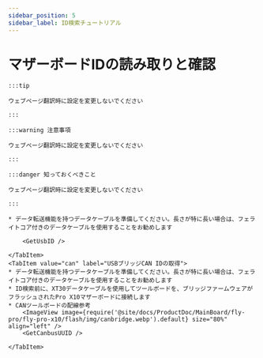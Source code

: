 ```yaml
---
sidebar_position: 5
sidebar_label: ID検索チュートリアル
---
```










# マザーボードIDの読み取りと確認

    :::tip

    ウェブページ翻訳時に設定を変更しないでください

    :::

    :::warning 注意事項

    ウェブページ翻訳時に設定を変更しないでください

    :::

    :::danger 知っておくべきこと

    ウェブページ翻訳時に設定を変更しないでください

    :::

<Tabs>
    <TabItem value="usb" label="USB IDの取得" default>
        
    * データ転送機能を持つデータケーブルを準備してください。長さが特に長い場合は、フェライトコア付きのデータケーブルを使用することをお勧めします
    
        <GetUsbID />
        
    </TabItem>
    <TabItem value="can" label="USBブリッジCAN IDの取得">
    * データ転送機能を持つデータケーブルを準備してください。長さが特に長い場合は、フェライトコア付きのデータケーブルを使用することをお勧めします
    * ID検索前に、XT30データケーブルを使用してツールボードを、ブリッジファームウェアがフラッシュされたPro X10マザーボードに接続します
    * CANツールボードの配線参考
        <ImageView image={require('@site/docs/ProductDoc/MainBoard/fly-pro/fly-pro-x10/flash/img/canbridge.webp').default} size="80%" align="left" /> 
        <GetCanbusUUID />

    </TabItem>
</Tabs>
